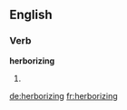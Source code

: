 ==English==

===Verb===
'''herborizing'''

# {{present participle of|[[herborize]]}}

[[de:herborizing]]
[[fr:herborizing]]